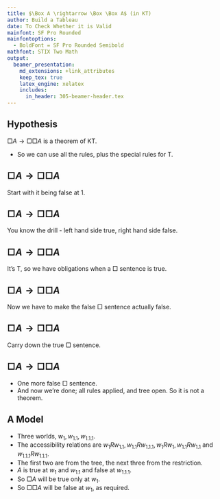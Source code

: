 ```yaml
---
title: $\Box A \rightarrow \Box \Box A$ (in KT)
author: Build a Tableau
date: To Check Whether it is Valid
mainfont: SF Pro Rounded
mainfontoptions:
  - BoldFont = SF Pro Rounded Semibold
mathfont: STIX Two Math
output: 
  beamer_presentation:
    md_extensions: +link_attributes
    keep_tex: true
    latex_engine: xelatex
    includes:
      in_header: 305-beamer-header.tex
---
```


## Hypothesis

$\Box A \rightarrow \Box \Box A$ is a theorem of KT.

- So we can use all the rules, plus the special rules for T.

## $\Box A \rightarrow \Box \Box A$

\begin{oltableau}
[\pFmla{\False}{\Box A \rightarrow \Box \Box A}{1}, just = \TAss,
]
\end{oltableau}

\bigskip

Start with it being false at 1.

## $\Box A \rightarrow \Box \Box A$

\begin{oltableau}
[\pFmla{\False}{\Box A \rightarrow \Box \Box A}{1}, checked, just = \TAss
  [\pFmla{\True}{\Box A}{1}, just = {\TRule{\False}{\rightarrow}[1]}
    [\pFmla{\False}{\Box \Box A}{1}, just = {\TRule{\False}{\rightarrow}[1]}
    ]
  ]
]
\end{oltableau}

\bigskip

You know the drill - left hand side true, right hand side false.

## $\Box A \rightarrow \Box \Box A$

\begin{oltableau}
[\pFmla{\False}{\Box A \rightarrow \Box \Box A}{1}, checked, just = \TAss
  [\pFmla{\True}{\Box A}{1}, just = {\TRule{\False}{\rightarrow}[1]}
    [\pFmla{\False}{\Box \Box A}{1}, just = {\TRule{\False}{\rightarrow}[1]}
      [\pFmla{\True}{A}{1}, just = {T $\Box$ 2}
      ]
    ]
  ]
]
\end{oltableau}

\bigskip

It's T, so we have obligations when a $\Box$ sentence is true.

## $\Box A \rightarrow \Box \Box A$

\begin{oltableau}
[\pFmla{\False}{\Box A \rightarrow \Box \Box A}{1}, checked, just = \TAss
  [\pFmla{\True}{\Box A}{1}, just = {\TRule{\False}{\rightarrow}[1]}
    [\pFmla{\False}{\Box \Box A}{1}, checked, just = {\TRule{\False}{\rightarrow}[1]}
      [\pFmla{\True}{A}{1}, just = {T $\Box$ 2}
        [\pFmla{\False}{\Box A}{1.1}, just = {\TRule{\False}{\Box}[3]}
        ]
      ]
    ]
  ]
]
\end{oltableau}

\bigskip

Now we have to make the false $\Box$ sentence actually false.

## $\Box A \rightarrow \Box \Box A$

\begin{oltableau}
[\pFmla{\False}{\Box A \rightarrow \Box \Box A}{1}, checked, just = \TAss
  [\pFmla{\True}{\Box A}{1}, just = {\TRule{\False}{\rightarrow}[1]}
    [\pFmla{\False}{\Box \Box A}{1}, checked, just = {\TRule{\False}{\rightarrow}[1]}
      [\pFmla{\True}{A}{1}, just = {T $\Box$ 2}
        [\pFmla{\False}{\Box A}{1.1}, just = {\TRule{\False}{\Box}[3]}
          [\pFmla{\True}{A}{1.1}, just = {\TRule{\True}{\Box}[2]}        
          ]
        ]
      ]
    ]
  ]
]
\end{oltableau}

\bigskip

Carry down the true $\Box$ sentence.

## $\Box A \rightarrow \Box \Box A$

\begin{oltableau}
[\pFmla{\False}{\Box A \rightarrow \Box \Box A}{1}, checked, just = \TAss
  [\pFmla{\True}{\Box A}{1}, just = {\TRule{\False}{\rightarrow}[1]}
    [\pFmla{\False}{\Box \Box A}{1}, checked, just = {\TRule{\False}{\rightarrow}[1]}
      [\pFmla{\True}{A}{1}, just = {T $\Box$ 2}
        [\pFmla{\False}{\Box A}{1.1}, checked, just = {\TRule{\False}{\Box}[3]}
          [\pFmla{\True}{A}{1.1}, just = {\TRule{\True}{\Box}[2]}        
            [\pFmla{\False}{A}{1.1.1}, just = {\TRule{\False}{\Box}[5]}
            ]
          ]
        ]
      ]
    ]
  ]
]
\end{oltableau}

\bigskip

- One more false $\Box$ sentence. \pause
- And now we're done; all rules applied, and tree open. So it is not a theorem.

## A Model 

- Three worlds, $w_1, w_{1.1}, w_{1.1.1}$.
- The accessibility relations are $w_1Rw_{1.1}, w_{1.1}Rw_{1.1.1}, w_1Rw_1, w_{1.1}Rw_{1.1}$ and $w_{1.1.1}Rw_{1.1.1}$.
- The first two are from the tree, the next three from the restriction.
- $A$ is true at $w_1$ and $w_{1.1}$ and false at $w_{1.1.1}$.
- So $\Box A$ will be true only at $w_1$.
- So $\Box \Box A$ will be false at $w_1$, as required.

